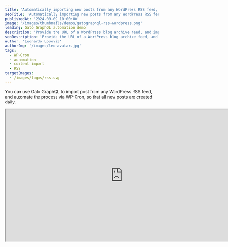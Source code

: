```yaml
---
title: 'Automatically importing new posts from any WordPress RSS feed, daily'
seoTitle: 'Automatically importing new posts from any WordPress RSS feed, daily, using Gato GraphQL'
publishedAt: '2024-09-09 10:00:00'
image: '/images/thumbnails/demos/gatographql-rss-wordpress.png'
leading: Gato GraphQL automation demo
description: 'Provide the URL of a WordPress blog archive feed, and import all its new posts daily via WP-Cron.'
seoDescription: 'Provide the URL of a WordPress blog archive feed, and import all its new posts daily via WP-Cron, by using Gato GraphQL.'
author: 'Leonardo Losoviz'
authorImg: '/images/leo-avatar.jpg'
tags:
  - WP-Cron
  - automation
  - content import
  - RSS
targetImages:
  - /images/logos/rss.svg
---
```


You can use Gato GraphQL to import post from any WordPress RSS feed, and automate the process via WP-Cron, so that all new posts are created daily.

<div className="aspect-video lg:-ml-32 lg:-mr-32">
  <iframe
    className="w-full h-full"
    src="https://www.youtube.com/embed/oiWqNWY3Of8"
    title="Hands-off translating custom post types for Polylang"
    width="768"
    height="432"
    allow="accelerometer; autoplay; clipboard-write; encrypted-media; gyroscope; picture-in-picture; web-share"
    allowFullScreen
  >
  </iframe>
</div>
